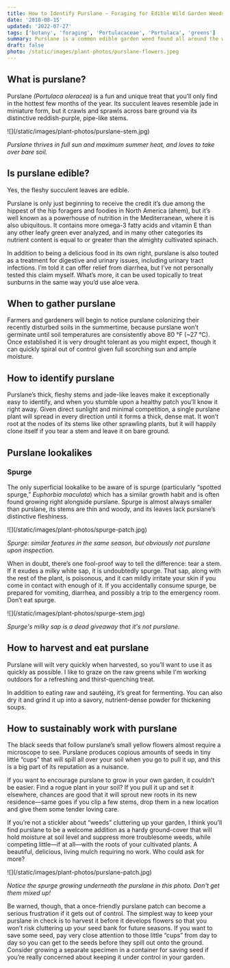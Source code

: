 ```yaml
---
title: How to Identify Purslane — Foraging for Edible Wild Garden Weeds
date: '2018-08-15'
updated: '2022-07-27'
tags: ['botany', 'foraging', 'Portulacaceae', 'Portulaca', 'greens']
summary: Purslane is a common edible garden weed found all around the world during the summer months.
draft: false
photo: /static/images/plant-photos/purslane-flowers.jpeg
---
```



<div className="rounded-lg bg-gray-100 p-4 dark:bg-gray-800">
  <TOCInline toc={props.toc} toHeading={3} asDisclosure />
</div>

## What is purslane?

Purslane _(Portulaca oleracea)_ is a fun and unique treat that you’ll only find in the hottest few months of the year.
Its succulent leaves resemble jade in miniature form, but it crawls and sprawls across bare ground via its distinctive reddish-purple, pipe-like stems.

<div className="bg-gray-100 dark:bg-gray-800 p-4 rounded-lg">
![](/static/images/plant-photos/purslane-stem.jpg)

_Purslane thrives in full sun and maximum summer heat, and loves to take over bare soil._

</div>

## Is purslane edible?

Yes, the fleshy succulent leaves are edible.

Purslane is only just beginning to receive the credit it’s due among the hippest of the hip foragers and foodies in North America (ahem), but it’s well known as a powerhouse of nutrition in the Mediterranean, where it is also ubiquitous.
It contains more omega-3 fatty acids and vitamin E than any other leafy green ever analyzed, and in many other categories its nutrient content is equal to or greater than the almighty cultivated spinach.

In addition to being a delicious food in its own right, purslane is also touted as a treatment for digestive and urinary issues, including urinary tract infections.
I’m told it can offer relief from diarrhea, but I’ve not personally tested this claim myself.
What’s more, it can be used topically to treat sunburns in the same way you’d use aloe vera.

## When to gather purslane

Farmers and gardeners will begin to notice purslane colonizing their recently disturbed soils in the summertime, because purslane won’t germinate until soil temperatures are consistently above 80 °F (~27 °C).
Once established it is very drought tolerant as you might expect, though it can quickly spiral out of control given full scorching sun and ample moisture.

## How to identify purslane

Purslane’s thick, fleshy stems and jade-like leaves make it exceptionally easy to identify, and when you stumble upon a healthy patch you’ll know it right away.
Given direct sunlight and minimal competition, a single purslane plant will spread in every direction until it forms a thick, dense mat.
It won’t root at the nodes of its stems like other sprawling plants, but it will happily clone itself if you tear a stem and leave it on bare ground.

## Purslane lookalikes

### Spurge

The only superficial lookalike to be aware of is spurge (particularly “spotted spurge,” _Euphorbia maculata_) which has a similar growth habit and is often found growing right alongside purslane.
Spurge is almost always smaller than purslane, its stems are thin and woody, and its leaves lack purslane’s distinctive fleshiness.

<div className="bg-gray-100 dark:bg-gray-800 p-4 rounded-lg">
![](/static/images/plant-photos/spurge-patch.jpg)

_Spurge: similar features in the same season, but obviously not purslane upon inspection._

</div>

When in doubt, there’s one fool-proof way to tell the difference: tear a stem.
If it exudes a milky white sap, it is undoubtedly spurge.
That sap, along with the rest of the plant, is poisonous, and it can mildly irritate your skin if you come in contact with enough of it.
If you accidentally consume spurge, be prepared for vomiting, diarrhea, and possibly a trip to the emergency room.
Don’t eat spurge.

<div className="bg-gray-100 dark:bg-gray-800 p-4 rounded-lg">
![](/static/images/plant-photos/spurge-stem.jpg)

_Spurge's milky sap is a dead giveaway that it's not purslane._

</div>

## How to harvest and eat purslane

Purslane will wilt very quickly when harvested, so you’ll want to use it as quickly as possible.
I like to graze on the raw greens while I'm working outdoors for a refreshing and thirst-quenching treat.

In addition to eating raw and sautéing, it’s great for fermenting.
You can also dry it and grind it up into a savory, nutrient-dense powder for thickening soups.

## How to sustainably work with purslane

The black seeds that follow purslane’s small yellow flowers almost require a microscope to see.
Purslane produces copious amounts of seeds in tiny little “cups” that will spill all over your soil when you go to pull it up, and this is a big part of its reputation as a nuisance.

If you want to encourage purslane to grow in your own garden, it couldn’t be easier.
Find a rogue plant in your soil?
If you pull it up and set it elsewhere, chances are good that it will sprout new roots in its new residence—same goes if you clip a few stems, drop them in a new location and give them some tender loving care.

If you’re not a stickler about “weeds” cluttering up your garden, I think you’ll find purslane to be a welcome addition as a hardy ground-cover that will hold moisture at soil level and suppress more troublesome weeds, while competing little—if at all—with the roots of your cultivated plants.
A beautiful, delicious, living mulch requiring no work. Who could ask for more?

<div className="bg-gray-100 dark:bg-gray-800 p-4 rounded-lg">
![](/static/images/plant-photos/purslane-patch.jpg)

_Notice the spurge growing underneath the purslane in this photo. Don't get them mixed up!_

</div>

Be warned, though, that a once-friendly purslane patch can become a serious frustration if it gets out of control.
The simplest way to keep your purslane in check is to harvest it before it develops flowers so that you won’t risk cluttering up your seed bank for future seasons.
If you want to save some seed, pay very close attention to those little “cups” from day to day so you can get to the seeds before they spill out onto the ground.
Consider growing a separate specimen in a container for saving seed if you’re really concerned about keeping it under control in your garden.

<IntroCTA />
